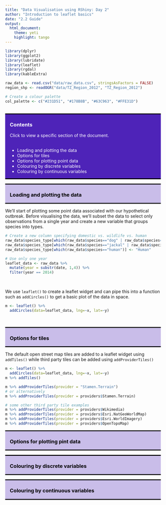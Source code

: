 ```yaml
---
title: "Data Visualisation using RShiny: Day 2"
author: "Introduction to leaflet basics"
date: "2.2 Guide"
output: 
  html_document:
    theme: yeti
    highlight: tango
---
```


```r
library(dplyr)
library(ggplot2)
library(lubridate)
library(leaflet)
library(rgdal)
library(kableExtra)

raw_data <- read.csv("data/raw_data.csv", stringsAsFactors = FALSE)
region_shp <- readOGR("data/TZ_Region_2012", "TZ_Region_2012")

# Create a colour palette
col_palette <- c("#231D51", "#178B8B", "#63C963", "#FFE31D")
```

<style>
h1, h2, h3, h4 {font-weight: bold;}
.question {font-weight: bold; color: #4E23B8;}
hr {border: 2px solid black;}
a:link {color: white; text-decoration: none;}
a:visited {color: white; text-decoration: none;}
a:hover {color: #c9bde9; text-decoration: none;}
a:active {color: white; text-decoration: none;}
.panel-aims {color: white; background-color: #4E23B8; border-top: 3px solid black; border-bottom: 3px solid black; padding-left: 15px; padding-right: 15px; } 
.panel-section {color: black; background-color: #c9bde9; border-top: 3px solid black; border-bottom: 3px solid black; padding-left: 15px; padding-right: 15px; } 
</style>

<!--- ---------------------------------------------------------------------- -->
<!--- Aims section -->

<br>
<div class="row"> <!--- Setup grid for layout -->
<div class="col-md-12"> <!--- Begin column set -->
<div class="panel panel-aims"> <!--- Begin panel -->
<h3>Contents</h3>
Click to view a specific section of the document.  
<br>
<ul>
<li><a href="#1">Loading and plotting the data</a></li>
<li><a href="#2">Options for tiles</a></li>
<li><a href="#3">Options for plotting point data</a></li>
<li><a href="#4">Colouring by discrete variables</a></li>
<li><a href="#5">Colouring by continuous variables</a></li>
</ul>
</div> <!--- End panel -->
</div> <!--- End column set -->
</div> <!--- End grid -->

<!--- ---------------------------------------------------------------------- -->
<!--- 1. Loading and plotting the data -->

<div class="row"> <!--- Setup grid for layout -->
<div class="col-md-12"> <!--- Begin column set -->
<div class="panel panel-section"> <!--- Begin panel -->
<h3 id="1">Loading and plotting the data</h3>
</div> <!--- End panel -->
</div> <!--- End column set -->
</div> <!--- End grid -->

We'll start of plotting some point data associated with our hypothetical outbreak. Before visualising the data, we'll subset the data to select only observations from a single year and create a new variable that groups species into types.
<br>
``` r
# Create a new column specifying domestic vs. wildlife vs. human
raw_data$species_type[which(raw_data$species=="dog" | raw_data$species=="cat")] <- "Domestic"
raw_data$species_type[which(raw_data$species=="jackal" | raw_data$species=="lion")] <- "Wildlife"
raw_data$species_type[which(raw_data$species=="human")] <- "Human"

# Use only one year
leaflet_data <- raw_data %>% 
  mutate(year = substr(date, 1,4)) %>% 
  filter(year == 2014)
```
<br>
  
We use ``leaflet()`` to create a leaflet widget and can pipe this into a function such as ``addCircles()`` to get a basic plot of the data in space.
<br>
``` r
m <- leaflet() %>%
  addCircles(data=leaflet_data, lng=~x, lat=~y)
```
<br>


<!--- ---------------------------------------------------------------------- -->
<!--- 2. Options for tiles -->

<div class="row"> <!--- Setup grid for layout -->
<div class="col-md-12"> <!--- Begin column set -->
<div class="panel panel-section"> <!--- Begin panel -->
<h3 id="2">Options for tiles</h3>
</div> <!--- End panel -->
</div> <!--- End column set -->
</div> <!--- End grid -->

The default open street map tiles are added to a leaflet widget using ``addTiles()`` while third party tiles can be added using ``addProviderTiles()``

``` r
m <- leaflet() %>%
  addCircles(data=leaflet_data, lng=~x, lat=~y)
m %>% addTiles()

m %>% addProviderTiles(provider = "Stamen.Terrain")
# or alternatively
m %>% addProviderTiles(provider = providers$Stamen.Terrain)

# some other third party tile examples
m %>% addProviderTiles(provider = providers$Wikimedia)
m %>% addProviderTiles(provider = providers$Esri.NatGeoWorldMap)
m %>% addProviderTiles(provider = providers$Esri.WorldImagery)
m %>% addProviderTiles(provider = providers$OpenTopoMap)
```

<!--- ---------------------------------------------------------------------- -->
<!--- 3. Options for plotting point data -->

<div class="row"> <!--- Setup grid for layout -->
<div class="col-md-12"> <!--- Begin column set -->
<div class="panel panel-section"> <!--- Begin panel -->
<h3 id="3">Options for plotting pint data</h3>
</div> <!--- End panel -->
</div> <!--- End column set -->
</div> <!--- End grid -->

<!--- ---------------------------------------------------------------------- -->
<!--- 4. Colouring by discrete variables -->

<div class="row"> <!--- Setup grid for layout -->
<div class="col-md-12"> <!--- Begin column set -->
<div class="panel panel-section"> <!--- Begin panel -->
<h3 id="4">Colouring by discrete variables</h3>
</div> <!--- End panel -->
</div> <!--- End column set -->
</div> <!--- End grid -->

<!--- ---------------------------------------------------------------------- -->
<!--- 5. Colouring by continuous variables -->

<div class="row"> <!--- Setup grid for layout -->
<div class="col-md-12"> <!--- Begin column set -->
<div class="panel panel-section"> <!--- Begin panel -->
<h3 id="5">Colouring by continuous variables</h3>
</div> <!--- End panel -->
</div> <!--- End column set -->
</div> <!--- End grid -->

